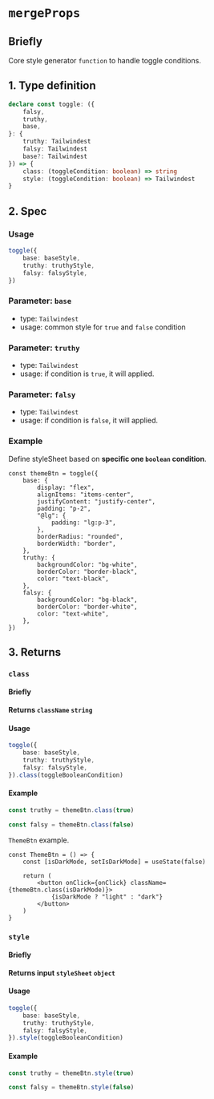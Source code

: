 
# `mergeProps`

## Briefly

Core style generator `function` to handle toggle conditions.

## 1. Type definition

```ts
declare const toggle: ({
    falsy,
    truthy,
    base,
}: {
    truthy: Tailwindest
    falsy: Tailwindest
    base?: Tailwindest
}) => {
    class: (toggleCondition: boolean) => string
    style: (toggleCondition: boolean) => Tailwindest
}
```

## 2. Spec

### Usage

```ts
toggle({
    base: baseStyle,
    truthy: truthyStyle,
    falsy: falsyStyle,
})
```

### Parameter: `base`

-   type: `Tailwindest`
-   usage: common style for `true` and `false` condition

### Parameter: `truthy`

-   type: `Tailwindest`
-   usage: if condition is `true`, it will applied.

### Parameter: `falsy`

-   type: `Tailwindest`
-   usage: if condition is `false`, it will applied.

### Example

Define styleSheet based on **specific one `boolean` condition**.

```tsx
const themeBtn = toggle({
    base: {
        display: "flex",
        alignItems: "items-center",
        justifyContent: "justify-center",
        padding: "p-2",
        "@lg": {
            padding: "lg:p-3",
        },
        borderRadius: "rounded",
        borderWidth: "border",
    },
    truthy: {
        backgroundColor: "bg-white",
        borderColor: "border-black",
        color: "text-black",
    },
    falsy: {
        backgroundColor: "bg-black",
        borderColor: "border-white",
        color: "text-white",
    },
})
```

## 3. Returns

### `class`

#### Briefly

**Returns `className` `string`**

#### Usage

```ts
toggle({
    base: baseStyle,
    truthy: truthyStyle,
    falsy: falsyStyle,
}).class(toggleBooleanCondition)
```

#### Example

```ts /class/
const truthy = themeBtn.class(true)

const falsy = themeBtn.class(false)
```

`ThemeBtn` example.

```tsx
const ThemeBtn = () => {
    const [isDarkMode, setIsDarkMode] = useState(false)

    return (
        <button onClick={onClick} className={themeBtn.class(isDarkMode)}>
            {isDarkMode ? "light" : "dark"}
        </button>
    )
}
```

### `style`

#### Briefly

**Returns input `styleSheet` `object`**

#### Usage

```ts /style/
toggle({
    base: baseStyle,
    truthy: truthyStyle,
    falsy: falsyStyle,
}).style(toggleBooleanCondition)
```

#### Example

```ts /style/
const truthy = themeBtn.style(true)

const falsy = themeBtn.style(false)
```
